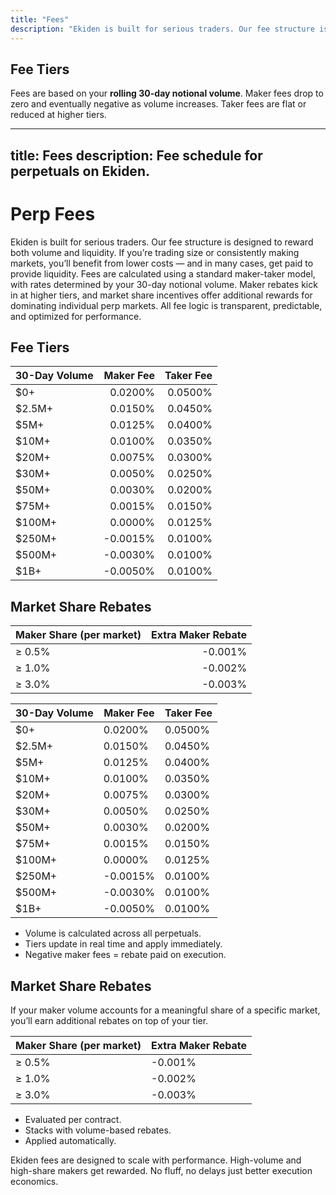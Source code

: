 ```yaml
---
title: "Fees"
description: "Ekiden is built for serious traders. Our fee structure is designed to reward both volume and liquidity. If you’re trading size or consistently making markets, you’ll benefit from lower costs and in many cases, get paid to provide liquidity.  Fees are calculated using a standard maker-taker model, with rates determined by your 30-day notional volume. Maker rebates kick in at higher tiers, and market share incentives offer additional rewards for dominating individual perp markets. All fee logic is transparent, predictable, and optimized for performance."
---
```


## Fee Tiers

Fees are based on your **rolling 30-day notional volume**. Maker fees drop to zero and eventually negative as volume increases. Taker fees are flat or reduced at higher tiers.

---
title: Fees
description: Fee schedule for perpetuals on Ekiden.
---

# Perp Fees

Ekiden is built for serious traders. Our fee structure is designed to reward both volume and liquidity. If you’re trading size or consistently making markets, you’ll benefit from lower costs — and in many cases, get paid to provide liquidity. Fees are calculated using a standard maker-taker model, with rates determined by your 30-day notional volume. Maker rebates kick in at higher tiers, and market share incentives offer additional rewards for dominating individual perp markets. All fee logic is transparent, predictable, and optimized for performance.

## Fee Tiers

<table>
  <thead>
    <tr>
      <th align="left">30-Day Volume</th>
      <th align="right">Maker Fee</th>
      <th align="right">Taker Fee</th>
    </tr>
  </thead>
  <tbody>
    <tr><td>$0+</td><td align="right">0.0200%</td><td align="right">0.0500%</td></tr>
    <tr><td>$2.5M+</td><td align="right">0.0150%</td><td align="right">0.0450%</td></tr>
    <tr><td>$5M+</td><td align="right">0.0125%</td><td align="right">0.0400%</td></tr>
    <tr><td>$10M+</td><td align="right">0.0100%</td><td align="right">0.0350%</td></tr>
    <tr><td>$20M+</td><td align="right">0.0075%</td><td align="right">0.0300%</td></tr>
    <tr><td>$30M+</td><td align="right">0.0050%</td><td align="right">0.0250%</td></tr>
    <tr><td>$50M+</td><td align="right">0.0030%</td><td align="right">0.0200%</td></tr>
    <tr><td>$75M+</td><td align="right">0.0015%</td><td align="right">0.0150%</td></tr>
    <tr><td>$100M+</td><td align="right">0.0000%</td><td align="right">0.0125%</td></tr>
    <tr><td>$250M+</td><td align="right">-0.0015%</td><td align="right">0.0100%</td></tr>
    <tr><td>$500M+</td><td align="right">-0.0030%</td><td align="right">0.0100%</td></tr>
    <tr><td>$1B+</td><td align="right">-0.0050%</td><td align="right">0.0100%</td></tr>
  </tbody>
</table>

## Market Share Rebates

<table>
  <thead>
    <tr>
      <th align="left">Maker Share (per market)</th>
      <th align="right">Extra Maker Rebate</th>
    </tr>
  </thead>
  <tbody>
    <tr><td>≥ 0.5%</td><td align="right">-0.001%</td></tr>
    <tr><td>≥ 1.0%</td><td align="right">-0.002%</td></tr>
    <tr><td>≥ 3.0%</td><td align="right">-0.003%</td></tr>
  </tbody>
</table>


| 30-Day Volume | Maker Fee | Taker Fee |
| ------------- | --------- | --------- |
| \$0\+         | 0.0200%   | 0.0500%   |
| \$2.5M\+      | 0.0150%   | 0.0450%   |
| \$5M\+        | 0.0125%   | 0.0400%   |
| \$10M\+       | 0.0100%   | 0.0350%   |
| \$20M\+       | 0.0075%   | 0.0300%   |
| \$30M\+       | 0.0050%   | 0.0250%   |
| \$50M\+       | 0.0030%   | 0.0200%   |
| \$75M\+       | 0.0015%   | 0.0150%   |
| \$100M\+      | 0.0000%   | 0.0125%   |
| \$250M\+      | -0.0015%  | 0.0100%   |
| \$500M\+      | -0.0030%  | 0.0100%   |
| \$1B\+        | -0.0050%  | 0.0100%   |

- Volume is calculated across all perpetuals.
- Tiers update in real time and apply immediately.
- Negative maker fees = rebate paid on execution.

## Market Share Rebates

If your maker volume accounts for a meaningful share of a specific market, you’ll earn additional rebates on top of your tier.

| Maker Share (per market) | Extra Maker Rebate |
| ------------------------ | ------------------ |
| ≥ 0.5%                   | -0.001%            |
| ≥ 1.0%                   | -0.002%            |
| ≥ 3.0%                   | -0.003%            |

- Evaluated per contract.
- Stacks with volume-based rebates.
- Applied automatically.

Ekiden fees are designed to scale with performance. High-volume and high-share makers get rewarded. No fluff, no delays  just better execution economics.